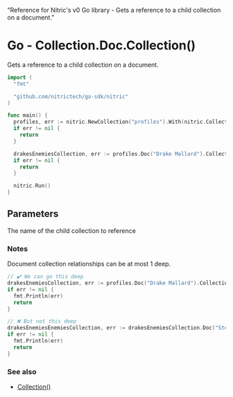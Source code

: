   "Reference for Nitric's v0 Go library - Gets a reference to a child collection on a document."

# Go - Collection.Doc.Collection()

Gets a reference to a child collection on a document.

```go
import (
  "fmt"

  "github.com/nitrictech/go-sdk/nitric"
)

func main() {
  profiles, err := nitric.NewCollection("profiles").With(nitric.CollectionReading)
  if err != nil {
    return
  }

  drakesEnemiesCollection, err := profiles.Doc("Drake Mallard").Collection("enemies")
  if err != nil {
    return
  }

  nitric.Run()
}
```

## Parameters

<Properties>
  <Property name="name" required type="string">
    The name of the child collection to reference
  </Property>
</Properties>

### Notes

Document collection relationships can be at most 1 deep.

```go
// ✔️ We can go this deep
drakesEnemiesCollection, err := profiles.Doc("Drake Mallard").Collection("enemies")
if err != nil {
  fmt.Println(err)
  return
}

// ❌ But not this deep
drakesEnemiesEnemiesCollection, err := drakesEnemiesCollection.Doc("Steel Beak").Collection("enemies")
if err != nil {
  fmt.Println(err)
  return
}
```

### See also

- [Collection()](./collection)
